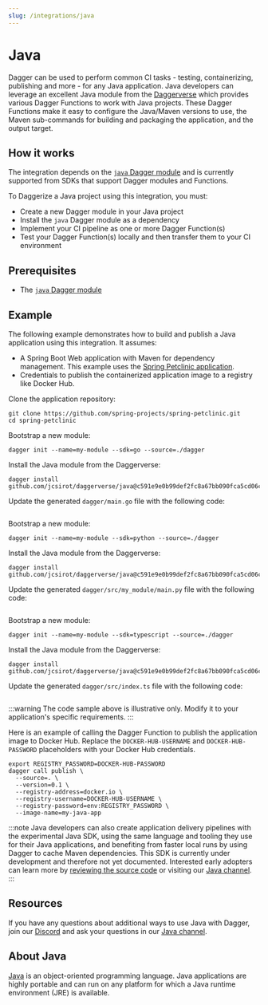 ```yaml
---
slug: /integrations/java
---
```



# Java

Dagger can be used to perform common CI tasks - testing, containerizing, publishing and more - for any Java application. Java developers can leverage an excellent Java module from the [Daggerverse](https://daggerverse.dev/mod/github.com/jcsirot/daggerverse/java) which provides various Dagger Functions to work with Java projects. These Dagger Functions make it easy to configure the Java/Maven versions to use, the Maven sub-commands for building and packaging the application, and the output target.

## How it works

The integration depends on the [`java` Dagger module](https://daggerverse.dev/mod/github.com/jcsirot/daggerverse/java) and is currently supported from SDKs that support Dagger modules and Functions.

To Daggerize a Java project using this integration, you must:

- Create a new Dagger module in your Java project
- Install the `java` Dagger module as a dependency
- Implement your CI pipeline as one or more Dagger Function(s)
- Test your Dagger Function(s) locally and then transfer them to your CI environment

## Prerequisites

- The [`java` Dagger module](https://daggerverse.dev/mod/github.com/jcsirot/daggerverse/java)

## Example

The following example demonstrates how to build and publish a Java application using this integration. It assumes:

- A Spring Boot Web application with Maven for dependency management. This example uses the [Spring Petclinic application](https://github.com/spring-projects/spring-petclinic).
- Credentials to publish the containerized application image to a registry like Docker Hub.

Clone the application repository:

```shell
git clone https://github.com/spring-projects/spring-petclinic.git
cd spring-petclinic
```

<Tabs groupId="language">
<TabItem value="Go">

Bootstrap a new module:

```shell
dagger init --name=my-module --sdk=go --source=./dagger
```

Install the Java module from the Daggerverse:

```shell
dagger install github.com/jcsirot/daggerverse/java@c591e9e0b99def2fc8a67bb090fca5cd06cf6a1d
```

Update the generated `dagger/main.go` file with the following code:

```go file=./snippets/java/go/main.go
```

</TabItem>
<TabItem value="Python">

Bootstrap a new module:

```shell
dagger init --name=my-module --sdk=python --source=./dagger
```

Install the Java module from the Daggerverse:

```shell
dagger install github.com/jcsirot/daggerverse/java@c591e9e0b99def2fc8a67bb090fca5cd06cf6a1d
```

Update the generated `dagger/src/my_module/main.py` file with the following code:

```python file=./snippets/java/python/main.py
```

</TabItem>
<TabItem value="TypeScript">

Bootstrap a new module:

```shell
dagger init --name=my-module --sdk=typescript --source=./dagger
```

Install the Java module from the Daggerverse:

```shell
dagger install github.com/jcsirot/daggerverse/java@c591e9e0b99def2fc8a67bb090fca5cd06cf6a1d
```

Update the generated `dagger/src/index.ts` file with the following code:

```typescript file=./snippets/java/typescript/index.ts
```

</TabItem>
</Tabs>

:::warning
The code sample above is illustrative only. Modify it to your application's specific requirements.
:::

Here is an example of calling the Dagger Function to publish the application image to Docker Hub. Replace the `DOCKER-HUB-USERNAME` and `DOCKER-HUB-PASSWORD` placeholders with your Docker Hub credentials.

```shell
export REGISTRY_PASSWORD=DOCKER-HUB-PASSWORD
dagger call publish \
  --source=. \
  --version=0.1 \
  --registry-address=docker.io \
  --registry-username=DOCKER-HUB-USERNAME \
  --registry-password=env:REGISTRY_PASSWORD \
  --image-name=my-java-app
```

:::note
Java developers can also create application delivery pipelines with the experimental Java SDK, using the same language and tooling they use for their Java applications, and benefiting from faster local runs by using Dagger to cache Maven dependencies. This SDK is currently under development and therefore not yet documented. Interested early adopters can learn more by [reviewing the source code](https://github.com/dagger/dagger/tree/main/sdk/java) or visiting our [Java channel](https://discord.com/channels/707636530424053791/1124030182655807548).
:::

## Resources

If you have any questions about additional ways to use Java with Dagger, join our [Discord](https://discord.gg/dagger-io) and ask your questions in our [Java channel](https://discord.com/channels/707636530424053791/1124030182655807548).

## About Java

[Java](https://www.java.com/en/) is an object-oriented programming language. Java applications are highly portable and can run on any platform for which a Java runtime environment (JRE) is available.
